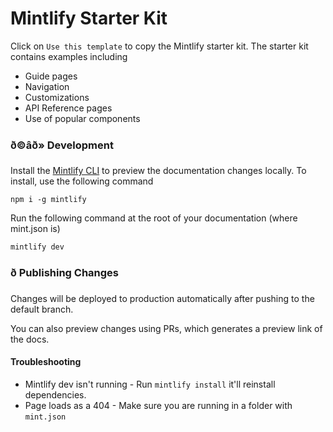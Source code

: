 # Mintlify Starter Kit

Click on `Use this template` to copy the Mintlify starter kit. The starter kit contains examples including

- Guide pages
- Navigation
- Customizations
- API Reference pages 
- Use of popular components

### ð©âð» Development

Install the [Mintlify CLI](https://www.npmjs.com/package/mintlify) to preview the documentation changes locally. To install, use the following command

```
npm i -g mintlify
```

Run the following command at the root of your documentation (where mint.json is)

```
mintlify dev
```

### ð Publishing Changes

Changes will be deployed to production automatically after pushing to the default branch.

You can also preview changes using PRs, which generates a preview link of the docs.

#### Troubleshooting

- Mintlify dev isn't running - Run `mintlify install` it'll reinstall dependencies.
- Page loads as a 404 - Make sure you are running in a folder with `mint.json`
